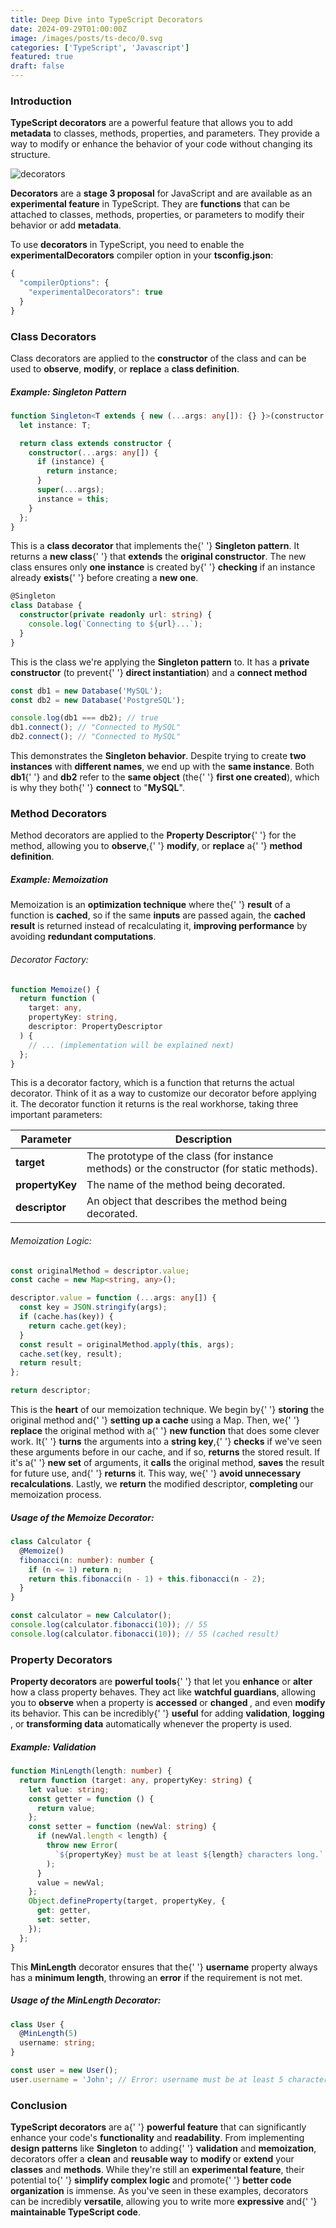 ```yaml
---
title: Deep Dive into TypeScript Decorators
date: 2024-09-29T01:00:00Z
image: /images/posts/ts-deco/0.svg
categories: ['TypeScript', 'Javascript']
featured: true
draft: false
---
```


<div style={{ marginTop: "20px" }}>
  <h3>Introduction</h3>
  <div style={{ padding: "5px" }}>
    <p>
      <strong>TypeScript decorators</strong> are a powerful feature that allows you to add 
      <strong>metadata</strong> to classes, methods, properties, and parameters. They provide 
      a way to modify or enhance the behavior of your code without changing its structure.
    </p>
  
  </div>
  <img src="/images/posts/ts-deco/1.svg" alt="decorators" />
    <div style={{ padding: "5px" }}>
     <p>
      <strong>Decorators</strong> are a <strong>stage 3 proposal</strong> for JavaScript and are available 
      as an <strong>experimental feature</strong> in TypeScript. They are 
      <strong>functions</strong> that can be attached to classes, methods, properties, 
      or parameters to modify their behavior or add <strong>metadata</strong>.
    </p>
    </div>
   <div style={{ padding: "5px" }}>
      <p>
      To use <strong>decorators</strong> in TypeScript, you need to enable the 
      <strong>experimentalDecorators</strong> compiler option in your <strong>tsconfig.json</strong>:
    </p>
   </div>

</div>

```typescript
{
  "compilerOptions": {
    "experimentalDecorators": true
  }
}
```

<div style={{ marginTop: '20px' }}>
  <h3>Class Decorators</h3>
  <div style={{ padding: '5px' }}>
    <p>
      Class decorators are applied to the <strong>constructor</strong> of the
      class and can be used to <strong>observe</strong>, <strong>modify</strong>,
      or <strong>replace</strong> a <strong>class definition</strong>.
    </p>
    <h5>Example: Singleton Pattern</h5>
  </div>
</div>

```typescript
function Singleton<T extends { new (...args: any[]): {} }>(constructor: T) {
  let instance: T;

  return class extends constructor {
    constructor(...args: any[]) {
      if (instance) {
        return instance;
      }
      super(...args);
      instance = this;
    }
  };
}
```

<div style={{ padding: '5px' }}>
  <p>
    This is a <strong>class decorator</strong> that implements the{' '}
    <strong>Singleton pattern</strong>. It returns a <strong>new class</strong>{' '}
    that <strong>extends</strong> the <strong>original constructor</strong>. The
    new class ensures only <strong>one instance</strong> is created by{' '}
    <strong>checking</strong> if an instance already <strong>exists</strong>{' '}
    before creating a <strong>new one</strong>.
  </p>
</div>

```typescript
@Singleton
class Database {
  constructor(private readonly url: string) {
    console.log(`Connecting to ${url}...`);
  }
}
```

<div style={{ padding: '5px' }}>
  <p>
    This is the class we're applying the <strong>Singleton pattern</strong> to.
    It has a <strong>private constructor</strong> (to prevent{' '}
    <strong>direct instantiation</strong>) and a <strong>connect method</strong>
  </p>
</div>

```typescript
const db1 = new Database('MySQL');
const db2 = new Database('PostgreSQL');

console.log(db1 === db2); // true
db1.connect(); // "Connected to MySQL"
db2.connect(); // "Connected to MySQL"
```

<div style={{ padding: '5px' }}>
  <p>
    This demonstrates the <strong>Singleton behavior</strong>. Despite trying to
    create <strong>two instances</strong> with <strong>different names</strong>,
    we end up with the <strong>same instance</strong>. Both <strong>db1</strong>{' '}
    and <strong>db2</strong> refer to the <strong>same object</strong> (the{' '}
    <strong>first one created</strong>), which is why they both{' '}
    <strong>connect</strong> to "<strong>MySQL</strong>".
  </p>
</div>

<div style={{ marginTop: '20px' }}>
  <h3>Method Decorators</h3>
  <div style={{ padding: '5px' }}>
    <p>
      Method decorators are applied to the <strong>Property Descriptor</strong>{' '}
      for the method, allowing you to <strong>observe</strong>,{' '}
      <strong>modify</strong>, or <strong>replace</strong> a{' '}
      <strong>method definition</strong>.
    </p>
    <h5>Example: Memoization</h5>
    <p>
      Memoization is an <strong>optimization technique</strong> where the{' '}
      <strong>result</strong> of a function is
      <strong>cached</strong>, so if the same <strong>inputs</strong> are passed
      again, the <strong>cached result</strong> is returned instead of recalculating
      it, <strong>improving performance</strong> by avoiding
      <strong>redundant computations</strong>.
    </p>
    <h6>Decorator Factory:</h6>
  </div>
</div>

```typescript
function Memoize() {
  return function (
    target: any,
    propertyKey: string,
    descriptor: PropertyDescriptor
  ) {
    // ... (implementation will be explained next)
  };
}
```

<div style={{ padding: '5px' }}>
  <p>
    This is a decorator factory, which is a function that returns the actual
    decorator. Think of it as a way to customize our decorator before applying
    it. The decorator function it returns is the real workhorse, taking three
    important parameters:
  </p>
  <table>
    <thead>
      <tr>
        <th>Parameter</th>
        <th>Description</th>
      </tr>
    </thead>
    <tbody>
      <tr>
        <td>
          <strong>target</strong>
        </td>
        <td>
          The prototype of the class (for instance methods) or the constructor
          (for static methods).
        </td>
      </tr>
      <tr>
        <td>
          <strong>propertyKey</strong>
        </td>
        <td>The name of the method being decorated.</td>
      </tr>
      <tr>
        <td>
          <strong>descriptor</strong>
        </td>
        <td>An object that describes the method being decorated.</td>
      </tr>
    </tbody>
  </table>
</div>

<div style={{ padding: '5px' }}>
  <h6>Memoization Logic:</h6>
</div>

```typescript
const originalMethod = descriptor.value;
const cache = new Map<string, any>();

descriptor.value = function (...args: any[]) {
  const key = JSON.stringify(args);
  if (cache.has(key)) {
    return cache.get(key);
  }
  const result = originalMethod.apply(this, args);
  cache.set(key, result);
  return result;
};

return descriptor;
```

<div style={{ padding: '5px' }}>
  <p>
    This is the <strong>heart</strong> of our memoization technique. We begin by{' '}
    <strong>storing</strong> the original method and{' '}
    <strong>setting up a cache</strong> using a Map. Then, we{' '}
    <strong>replace</strong> the original method with a{' '}
    <strong>new function</strong> that does some clever work. It{' '}
    <strong>turns</strong> the arguments into a <strong>string key</strong>,{' '}
    <strong>checks</strong> if we've seen these arguments before in our cache,
    and if so, <strong>returns</strong> the stored result. If it's a{' '}
    <strong>new set</strong> of arguments, it <strong>calls</strong> the
    original method, <strong>saves</strong> the result for future use, and{' '}
    <strong>returns</strong> it. This way, we{' '}
    <strong>avoid unnecessary recalculations</strong>. Lastly, we
    <strong>return</strong> the modified descriptor, <strong>
      completing
    </strong> our memoization process.
  </p>
</div>

<div style={{ padding: '5px' }}>
  <h5>Usage of the Memoize Decorator:</h5>
</div>

```typescript
class Calculator {
  @Memoize()
  fibonacci(n: number): number {
    if (n <= 1) return n;
    return this.fibonacci(n - 1) + this.fibonacci(n - 2);
  }
}

const calculator = new Calculator();
console.log(calculator.fibonacci(10)); // 55
console.log(calculator.fibonacci(10)); // 55 (cached result)
```

<div style={{ marginTop: '20px' }}>
  <h3>Property Decorators</h3>
  <div style={{ padding: '5px' }}>
    <p>
      <strong>Property decorators</strong> are <strong>powerful tools</strong>{' '}
      that let you <strong>enhance</strong> or <strong>alter</strong> how a
      class property behaves. They act like <strong>watchful guardians</strong>,
      allowing you to
      <strong>observe</strong> when a property is <strong>accessed</strong> or <strong>
        changed
      </strong>, and even <strong>modify</strong> its behavior. This can be incredibly{' '}
      <strong>useful</strong> for adding <strong>validation</strong>, <strong>
        logging
      </strong>, or
      <strong>transforming data</strong> automatically whenever the property is
      used.
    </p>
    <h5>Example: Validation</h5>
  </div>
</div>

```typescript
function MinLength(length: number) {
  return function (target: any, propertyKey: string) {
    let value: string;
    const getter = function () {
      return value;
    };
    const setter = function (newVal: string) {
      if (newVal.length < length) {
        throw new Error(
          `${propertyKey} must be at least ${length} characters long.`
        );
      }
      value = newVal;
    };
    Object.defineProperty(target, propertyKey, {
      get: getter,
      set: setter,
    });
  };
}
```

<div style={{ padding: '5px' }}>
  <p>
    This <strong>MinLength</strong> decorator ensures that the{' '}
    <strong>username</strong> property always has a
    <strong>minimum length</strong>, throwing an <strong>error</strong> if the
    requirement is not met.
  </p>
  <h5>Usage of the MinLength Decorator:</h5>
</div>

```typescript
class User {
  @MinLength(5)
  username: string;
}

const user = new User();
user.username = 'John'; // Error: username must be at least 5 characters long.
```

<div style={{ marginTop: '20px' }}>
  <h3>Conclusion</h3>
  <div style={{ padding: '5px' }}>
    <p>
      <strong>TypeScript decorators</strong> are a{' '}
      <strong>powerful feature</strong> that can significantly enhance your
      code's <strong>functionality</strong> and <strong>readability</strong>.
      From implementing
      <strong>design patterns</strong> like <strong>Singleton</strong> to adding{' '}
      <strong>validation</strong> and <strong>memoization</strong>, decorators offer
      a <strong>clean</strong> and <strong>reusable way</strong> to <strong>
        modify
      </strong> or <strong>extend</strong> your
      <strong>classes</strong> and <strong>methods</strong>. While they're still
      an <strong>experimental feature</strong>, their potential to{' '}
      <strong>simplify complex logic</strong> and promote{' '}
      <strong>better code organization</strong> is immense. As you've seen in
      these examples, decorators can be incredibly <strong>versatile</strong>,
      allowing you to write more <strong>expressive</strong> and{' '}
      <strong>maintainable TypeScript code</strong>.
    </p>
  </div>
</div>

